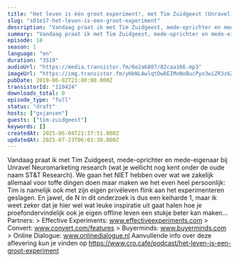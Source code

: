 ```yaml
---
title: "Het leven is één groot experiment!, met Tim Zuidgeest (Unravel)"
slug: "s01e17-het-leven-is-een-groot-experiment"
description: "Vandaag praat ik met Tim Zuidgeest, mede-oprichter en mede-eigenaar bij Unravel Neuromarketing research (wat je wellicht nog kent onder de oude naam ST&T Research). We gaan het NIET hebben over wat we zakelijk allemaal voor toffe dingen doen maar maken we het even heel persoonlijk: Tim is namelijk ook met zijn eigen privéleven flink aan het experimenteren geslagen. En jawel, de N in dit onderzoek is dus een keiharde 1, maar ik weet zeker dat je hier wel wat leuke inspiratie uit gaat halen hoe je proefondervindelijk ook je eigen offline leven een stukje beter kan maken... Partners: > Effective Experiments: www.effectiveexperiments.com > Convert: www.convert.com/features > Buyerminds: www.buyerminds.com > Online Dialogue: www.onlinedialogue.nl Aanvullende info over deze aflevering kun je vinden op https://www.cro.cafe/podcast/het-leven-is-een-groot-experiment"
summary: "Vandaag praat ik met Tim Zuidgeest, mede-oprichter en mede-eigenaar bij Unravel Neuromarketing research (wat je wellicht nog kent onder de oude naam ST&T Research). We gaan het NIET hebben over wat we zakelijk allemaal voor toffe dingen doen maar maken we het even heel persoonlijk: Tim is namelijk ook met zijn eigen privéleven flink aan het experimenteren geslagen. En jawel, de N in dit onderzoek is dus een keiharde 1, maar ik weet zeker dat je hier wel wat leuke inspiratie uit gaat halen hoe je proefondervindelijk ook je eigen offline leven een stukje beter kan maken...\r\n\r\nPartners:\r\n> Effective Experiments: www.effectiveexperiments.com\r\n> Convert: www.convert.com/features\r\n> Buyerminds: www.buyerminds.com\r\n> Online Dialogue: www.onlinedialogue.nl\r\n\r\nAanvullende info over deze aflevering kun je vinden op https://www.cro.cafe/podcast/het-leven-is-een-groot-experiment"
episode: 18
season: 1
language: "en"
duration: "3519"
audioUrl: "https://media.transistor.fm/6e2a6807/82caa166.mp3"
imageUrl: "https://img.transistor.fm/yHbNLAwlqtDw8EIMoNoBucPyo3wiZR3z62wq3KgZOhc/rs:fill:0:0:1/w:3000/h:3000/q:60/aHR0cHM6Ly9pbWct/dXBsb2FkLXByb2R1/Y3Rpb24udHJhbnNp/c3Rvci5mbS9lcGlz/b2RlLzExMDQyNC8x/NjAyMDc1MTAwLWFy/dHdvcmsuanBn.webp"
pubDate: 2019-06-02T23:00:00.000Z
transistorId: "110424"
downloads_total: 0
episode_type: "full"
status: "draft"
hosts: ["gxjansen"]
guests: ["tim-zuidgeest"]
keywords: []
createdAt: 2025-06-04T21:37:51.000Z
updatedAt: 2025-07-23T06:01:30.000Z
---
```


Vandaag praat ik met Tim Zuidgeest, mede-oprichter en mede-eigenaar bij Unravel Neuromarketing research (wat je wellicht nog kent onder de oude naam ST&T Research). We gaan het NIET hebben over wat we zakelijk allemaal voor toffe dingen doen maar maken we het even heel persoonlijk: Tim is namelijk ook met zijn eigen privéleven flink aan het experimenteren geslagen. En jawel, de N in dit onderzoek is dus een keiharde 1, maar ik weet zeker dat je hier wel wat leuke inspiratie uit gaat halen hoe je proefondervindelijk ook je eigen offline leven een stukje beter kan maken... Partners: > Effective Experiments: www.effectiveexperiments.com > Convert: www.convert.com/features > Buyerminds: www.buyerminds.com > Online Dialogue: www.onlinedialogue.nl Aanvullende info over deze aflevering kun je vinden op https://www.cro.cafe/podcast/het-leven-is-een-groot-experiment
